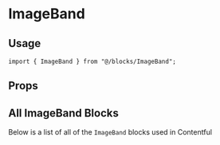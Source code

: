 
<Meta title="contentful/Blocks/ImageBand" component={ImageBand} />

# ImageBand

## Usage

```tsx
import { ImageBand } from "@/blocks/ImageBand";
```

## Props

<ArgsTable component={ImageBand} />

## All ImageBand Blocks

Below is a list of all of the `ImageBand` blocks used in Contentful

<Canvas>
  <Story name="All ImageBand Blocks">
    <ListAllImageBandBlocks />
  </Story>
</Canvas>
